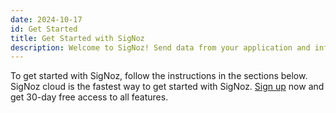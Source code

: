 ```yaml
---
date: 2024-10-17
id: Get Started
title: Get Started with SigNoz
description: Welcome to SigNoz! Send data from your application and infrastructure and get visibility into application performance within minutes.
---
```

To get started with SigNoz, follow the instructions in the sections below. SigNoz cloud is the fastest way to get started with SigNoz. [Sign up](https://signoz.io/teams/) now and get 30-day free access to all features.

<DocCardContainer>
<DocCard
    title="📄️ SigNoz Cloud"
    description="Fastest way to get started with SigNoz"
    href="/docs/cloud/"
/>

<DocCard
    title="📄️ Self Host SigNoz"
    description="Docker, Docker Swarm, Kubernetes"
    href="/docs/install/docker"
/>


</DocCardContainer>